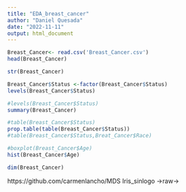 ```yaml
---
title: "EDA_breast_cancer"
author: "Daniel Quesada"
date: "2022-11-11"
output: html_document
---
```


```r
Breast_Cancer<- read.csv('Breast_Cancer.csv')
head(Breast_Cancer)
```

```R
str(Breast_Cancer)
```

```r
Breast_Cancer$Status <-factor(Breast_Cancer$Status)
levels(Breast_Cancer$Status)
```



```R
#levels(Breast_Cancer$Status)
summary(Breast_Cancer)
```

```r
#table(Breast_Cancer$Status)
prop.table(table(Breast_Cancer$Status))
#table(Breast_Cancer$Status,Breat_Cancer$Race)
```

```r
#boxplot(Breast_Cancer$Age)
hist(Breast_Cancer$Age)
```


```r
dim(Breast_Cancer)
```



https://github.com/carmenlancho/MDS
Iris_sinlogo ->raw->



